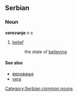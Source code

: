 ==Serbian==
===Noun===
'''verovanje''' ''n s''
#[[belief]]
#:the state of [[believing]]
====See also====
*[[веровање]]
*[[vera]]
[[Category:Serbian common nouns]]